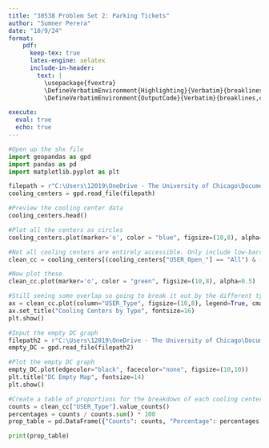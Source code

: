 ```yaml
---
title: "30538 Problem Set 2: Parking Tickets"
author: "Sumner Perera"
date: "10/9/24"
format: 
    pdf:
      keep-tex: true
      latex-engine: xelatex
      include-in-header: 
        text: |
          \usepackage{fvextra}
          \DefineVerbatimEnvironment{Highlighting}{Verbatim}{breaklines,commandchars=\\\{\}}
          \DefineVerbatimEnvironment{OutputCode}{Verbatim}{breaklines,commandchars=\\\{\}}

execute:
  eval: true 
  echo: true
---
```


```python
#Open up the shx file
import geopandas as gpd 
import pandas as pd
import matplotlib.pyplot as plt

filepath = r"C:\Users\12019\OneDrive - The University of Chicago\Documents\GitHub\final_project\Data\Cooling_Centers_-_District_of_Columbia\Cooling_Centers_-_District_of_Columbia.shp"
cooling_centers = gpd.read_file(filepath)
```


```python
#Preview the cooling center data 
cooling_centers.head()
```


```python
#Plot all the centers as circles
cooling_centers.plot(marker='o', color = "blue", figsize=(10,8), alpha=0.5)

#Not all cooling centers are entirely accessible. Only include low-barrier and day shelters that are accessible to all genders. Eliminate all centers that are closed. 
clean_cc = cooling_centers[(cooling_centers["USER_Open_"] == "All") & (~cooling_centers["USER_Hours"].str.contains('closed', case=False, na=False))]

#Now plot these
clean_cc.plot(marker='o', color = "green", figsize=(10,8), alpha=0.5)

#Still seeing some overlap so going to break it out by the different types of centers
ax = clean_cc.plot(column="USER_Type", figsize=(10,8), legend=True, cmap="tab10")
ax.set_title("Cooling Centers by Type", fontsize=16)
plt.show()

#Input the empty DC graph 
filepath2 = r"C:\Users\12019\OneDrive - The University of Chicago\Documents\GitHub\final_project\Data\Wards_from_2022\Wards_from_2022.shp"
empty_DC = gpd.read_file(filepath2)

```

```python
#Plot the empty DC graph 
empty_DC.plot(edgecolor="black", facecolor="none", figsize=(10,10))
plt.title("DC Empty Map", fontsize=14)
plt.show()

```

```python
#Create a table of proportions for the breakdown of each cooling center 
counts = clean_cc["USER_Type"].value_counts()
percentages = counts / counts.sum() * 100
prop_table = pd.DataFrame({"Counts": counts, "Percentage": percentages.round(2)})

print(prop_table)

```